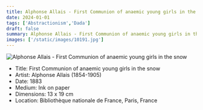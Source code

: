 ```yaml
---
title: Alphonse Allais - First Communion of anaemic young girls in the snow
date: 2024-01-01
tags: ['Abstractionism','Dada']
draft: false
summary: Alphonse Allais - First Communion of anaemic young girls in the snow
images: ['/static/images/10191.jpg']
---
```


![Alphonse Allais - First Communion of anaemic young girls in the snow](/static/images/10191.jpg)

* Title: First Communion of anaemic young girls in the snow
* Artist: Alphonse Allais (1854-1905)
* Date: 1883
* Medium: Ink on paper
* Dimensions: 13 x 19 cm
* Location: Bibliothèque nationale de France, Paris, France


